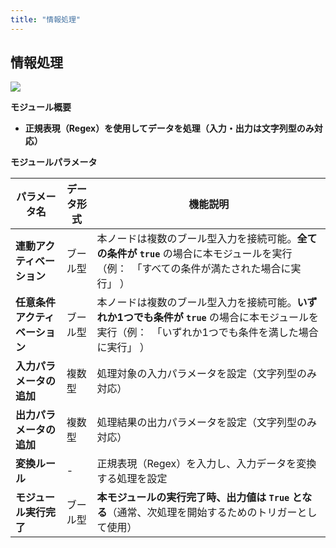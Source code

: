 ```yaml
---
title: "情報処理"
---
```


## 情報処理

![](https://uxkpl4cba3j.feishu.cn/space/api/box/stream/download/asynccode/?code=NTZiY2ExNTE3YzdiMjdhYWI1NmRhYjY5MWI0ZmQ4ODdfS1Bmc3h5SVM4TER4NnNER2VaMVVLYUZxSmJwV3BZY2lfVG9rZW46VzhGV2JUNFp1b1JCV0Z4amx3aGMxczRSblNnXzE3NDMwNDI4ODM6MTc0MzA0NjQ4M19WNA)

**モジュール概要**

* **正規表現（Regex）を使用してデータを処理（入力・出力は文字列型のみ対応）**

**モジュールパラメータ**

| パラメータ名            | データ形式 | 機能説明                                                                                            |
| ----------------- | ----- | ----------------------------------------------------------------------------------------------- |
| **連動アクティベーション**   | ブール型  | 本ノードは複数のブール型入力を接続可能。**全ての条件が `true`&#x20;**&#x20;の場合に本モジュールを実行（例：　「すべての条件が満たされた場合に実行」 ）         |
| **任意条件アクティベーション** | ブール型  | 本ノードは複数のブール型入力を接続可能。**いずれか1つでも条件が `true`&#x20;**&#x306E;場合に本モジュールを実行（例：　「いずれか1つでも条件を満した場合に実行」 ） |
| **入力パラメータの追加**    | 複数型   | 処理対象の入力パラメータを設定（文字列型のみ対応）                                                                       |
| **出力パラメータの追加**    | 複数型   | 処理結果の出力パラメータを設定（文字列型のみ対応）                                                                       |
| **変換ルール**         | -     | 正規表現（Regex）を入力し、入力データを変換する処理を設定                                                                 |
| **モジュール実行完了**     | ブール型  | **本モジュールの実行完了時、出力値は `True` となる**（通常、次処理を開始するためのトリガーとして使用）                                       |

